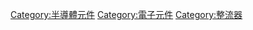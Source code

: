 {{Commonscat|Diodes}}

[[Category:半導體元件|Category:半導體元件]]
[[Category:電子元件|Category:電子元件]]
[[Category:整流器|Category:整流器]]